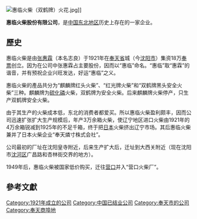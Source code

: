 {{refimprove|time=2014-12-25T06:53:02+00:00}}
[[File:惠临火柴（双鹤牌）火花.jpg|thumb]]]]

'''惠临火柴股份有限公司'''，是[[中国东北地区|中国东北地区]]历史上存在的一家企业。

== 歷史==
惠临火柴是由[[张惠霖|张惠霖]]（本名志良）于1921年在[[奉天省|奉天省]]城（今[[沈阳市|沈阳市]]）集资18万[[奉票|奉票]]创立。因为在公司中张惠霖占主要股份，因而以“惠临”命名。“惠临”取“惠霖”的谐音，并有预祝企业兴旺发达，好运“惠临”之义。

惠临火柴的產品共分为“麒麟牌红头火柴”、“红光牌火柴”和“双鹤牌黑头安全火柴”三种。麒麟牌为[[硫化磷|硫化磷]]火柴，双鹤牌为安全火柴。后来麒麟牌火柴停产，只生产双鹤牌安全火柴。

由于其生产的火柴成本低，东北的消费者都爱买。所以惠临火柴盈利颇丰，因而公司迅速扩张扩大生产规模后，年产3万余箱火柴，使辽宁地区进口火柴由1921年的4万余箱锐减到1925年的不足千箱{{r|张昕}}，终于把[[日本|日本]]火柴挤出辽宁市场。其后惠临火柴兼并了日本火柴企业“奉天燐寸株式会社”{{r|菊地|}}。

公司最初的厂址在沈阳皇寺附近，后来生产扩大后，迁址到大西关附近（现在沈阳市[[沈河区|沈河区]]广昌路和杏林街交界的地方）。

1949年后，惠临火柴被国家低价购买，迁往[[营口|营口]]并入“营口火柴厂”。

==參考文獻==
{{reflist|refs=
<ref name=菊地>{{Cite book|script-title=ja:中国民族運動の基本構造|author=菊地貴晴|publisher=汲古書院|year=1974|language=ja}}</ref>
<ref name=张昕>{{Cite news|title=惠临火柴把日本品牌死死挡住|author=张昕|date=2015-10-26|newspaper=辽宁日报}}</ref>
}}

[[Category:1921年成立的公司|Category:1921年成立的公司]]
[[Category:中国已结业公司|Category:中国已结业公司]]
[[Category:奉天市的公司|Category:奉天市的公司]]
[[Category:奉天商埠地|Category:奉天商埠地]]